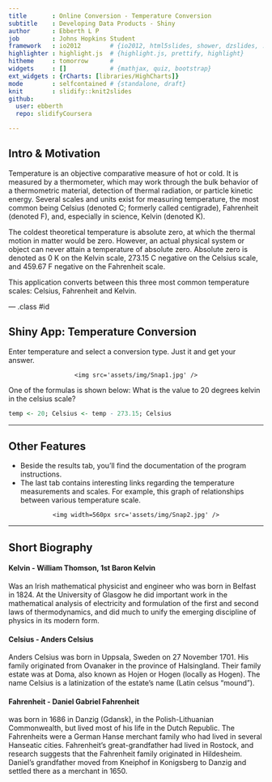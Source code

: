 ```yaml
---
title       : Online Conversion - Temperature Conversion
subtitle    : Developing Data Products - Shiny
author      : Ebberth L P
job         : Johns Hopkins Student
framework   : io2012        # {io2012, html5slides, shower, dzslides, ...}
highlighter : highlight.js  # {highlight.js, prettify, highlight}
hitheme     : tomorrow      # 
widgets     : []            # {mathjax, quiz, bootstrap}
ext_widgets : {rCharts: [libraries/HighCharts]}
mode        : selfcontained # {standalone, draft}
knit        : slidify::knit2slides
github:
  user: ebberth
  repo: slidifyCoursera

---
```


## Intro & Motivation

Temperature is an objective comparative measure of hot or cold. It is measured by a thermometer, which may work through the bulk behavior of a thermometric material, detection of thermal radiation, or particle kinetic energy. Several scales and units exist for measuring temperature, the most common being Celsius (denoted C; formerly called centigrade), Fahrenheit (denoted F), and, especially in science, Kelvin (denoted K).

The coldest theoretical temperature is absolute zero, at which the thermal motion in matter would be zero. However, an actual physical system or object can never attain a temperature of absolute zero. Absolute zero is denoted as 0 K on the Kelvin scale, 273.15 C negative on the Celsius scale, and 459.67 F negative on the Fahrenheit scale.

This application converts between this three most common temperature scales: Celsius, Fahrenheit and Kelvin. 

--- .class #id 

## Shiny App: Temperature Conversion

Enter temperature and select a conversion type. Just it and get your answer.
<div style='text-align: center;'>
    <img src='assets/img/Snap1.jpg' />
</div> 
One of the formulas is shown below: What is the value to 20 degrees kelvin in the celsius scale?
```r
temp <- 20; Celsius <- temp - 273.15; Celsius
```

---

## Other Features

* Beside the results tab, you'll find the documentation of the program instructions.
* The last tab contains interesting links regarding the temperature measurements and scales. For example, this graph of relationships between various temperature scale.

<div style='text-align: center;'>
    <img width=560px src='assets/img/Snap2.jpg' />
</div> 

---

## Short Biography

#### Kelvin - William Thomson, 1st Baron Kelvin
Was an Irish mathematical physicist and engineer who was born in Belfast in 1824. At the University of Glasgow he did important work in the mathematical analysis of electricity and formulation of the first and second laws of thermodynamics, and did much to unify the emerging discipline of physics in its modern form.

#### Celsius - Anders Celsius
Anders Celsius was born in Uppsala, Sweden on 27 November 1701. His family originated from Ovanaker in the province of Halsingland. Their family estate was at Doma, also known as Hojen or Hogen (locally as Hogen). The name Celsius is a latinization of the estate's name (Latin celsus "mound").

#### Fahrenheit - Daniel Gabriel Fahrenheit
was born in 1686 in Danzig (Gdansk), in the Polish-Lithuanian Commonwealth, but lived most of his life in the Dutch Republic. The Fahrenheits were a German Hanse merchant family who had lived in several Hanseatic cities. Fahrenheit's great-grandfather had lived in Rostock, and research suggests that the Fahrenheit family originated in Hildesheim. Daniel's grandfather moved from Kneiphof in Konigsberg to Danzig and settled there as a merchant in 1650. 

